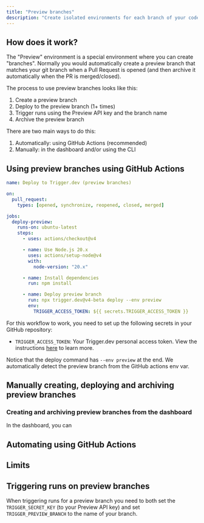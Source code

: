 ```yaml
---
title: "Preview branches"
description: "Create isolated environments for each branch of your code, allowing you to test changes in a dedicated preview environment before merging to production"
---
```



<UpgradeToV4Note />

## How does it work?

The "Preview" environment is a special environment where you can create "branches". Normally you would automatically create a preview branch that matches your git branch when a Pull Request is opened (and then archive it automatically when the PR is merged/closed).

The process to use preview branches looks like this:

1. Create a preview branch
2. Deploy to the preview branch (1+ times)
3. Trigger runs using the Preview API key and the branch name
4. Archive the preview branch

There are two main ways to do this:

1. Automatically: using GitHub Actions (recommended)
2. Manually: in the dashboard and/or using the CLI

## Using preview branches using GitHub Actions

```yml
name: Deploy to Trigger.dev (preview branches)

on:
  pull_request:
    types: [opened, synchronize, reopened, closed, merged]

jobs:
  deploy-preview:
    runs-on: ubuntu-latest
    steps:
      - uses: actions/checkout@v4

      - name: Use Node.js 20.x
        uses: actions/setup-node@v4
        with:
          node-version: "20.x"

      - name: Install dependencies
        run: npm install

      - name: Deploy preview branch
        run: npx trigger.dev@v4-beta deploy --env preview
        env:
          TRIGGER_ACCESS_TOKEN: ${{ secrets.TRIGGER_ACCESS_TOKEN }}
```

For this workflow to work, you need to set up the following secrets in your GitHub repository:

- `TRIGGER_ACCESS_TOKEN`: Your Trigger.dev personal access token. View the instructions [here](/github-actions) to learn more.

Notice that the deploy command has `--env preview` at the end. We automatically detect the preview branch from the GitHub actions env var.

## Manually creating, deploying and archiving preview branches

### Creating and archiving preview branches from the dashboard

In the dashboard, you can

## Automating using GitHub Actions

## Limits

## Triggering runs on preview branches

When triggering runs for a preview branch you need to both set the `TRIGGER_SECRET_KEY` (to your Preview API key) and set `TRIGGER_PREVIEW_BRANCH` to the name of your branch.
